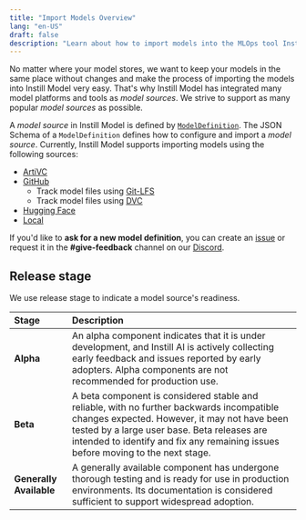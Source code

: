 ```yaml
---
title: "Import Models Overview"
lang: "en-US"
draft: false
description: "Learn about how to import models into the MLOps tool Instill Model https://github.com/instill-ai/model"
---
```


No matter where your model stores, we want to keep your models in the same place without changes and make the process of importing the models into Instill Model very easy.
That's why Instill Model has integrated many model platforms and tools as _model sources_. We strive to support as many popular _model sources_ as possible.

A _model source_ in Instill Model is defined by [`ModelDefinition`](https://github.com/instill-ai/protobufs/blob/main/model/model/v1alpha/model_definition.proto). The JSON Schema of a `ModelDefinition` defines how to configure and import a _model source_.
Currently, Instill Model supports importing models using the following sources:

- [ArtiVC](artivc)
- [GitHub](github)
  - Track model files using [Git-LFS](/docs/import-models/github#prepare-a-github-repository-and-track-large-model-files-by-git-lfs)
  - Track model files using [DVC](/docs/import-models/github#prepare-a-github-repository-and-manage-large-model-files-by-dvc)
- [Hugging Face](huggingface)
- [Local](local)

If you'd like to **ask for a new model definition**, you can create an [issue](https://github.com/instill-ai/community/issues) or
request it in the **#give-feedback** channel on our [Discord](https://discord.gg/sevxWsqpGh).

## Release stage

We use release stage to indicate a model source's readiness.

| Stage                   | Description                                                                                                                                                                                                                                                                  |
| :---------------------- | :--------------------------------------------------------------------------------------------------------------------------------------------------------------------------------------------------------------------------------------------------------------------------- |
| **Alpha**               | An alpha component indicates that it is under development, and Instill AI is actively collecting early feedback and issues reported by early adopters. Alpha components are not recommended for production use.                                                              |
| **Beta**                | A beta component is considered stable and reliable, with no further backwards incompatible changes expected. However, it may not have been tested by a large user base. Beta releases are intended to identify and fix any remaining issues before moving to the next stage. |
| **Generally Available** | A generally available component has undergone thorough testing and is ready for use in production environments. Its documentation is considered sufficient to support widespread adoption.                                                                                   |

